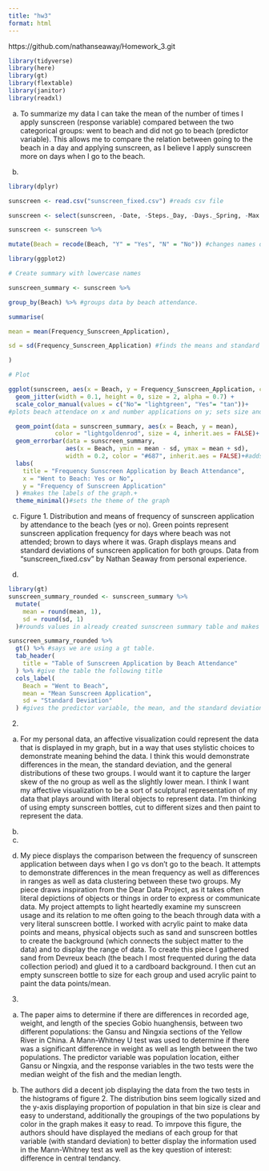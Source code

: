 ```yaml
---
title: "hw3"
format: html
---
```


https://github.com/nathanseaway/Homework_3.git

```r
library(tidyverse)
library(here)
library(gt)
library(flextable)
library(janitor)
library(readxl)

```

a.
To summarize my data I can take the mean of the number of times I apply sunscreen (response variable) compared between the two categorical groups: went to beach and did not go to beach (predictor variable). This allows me to compare the relation between going to the beach in a day and applying sunscreen, as I believe I apply sunscreen more on days when I go to the beach. 

b.
```r
library(dplyr)

sunscreen <- read.csv("sunscreen_fixed.csv") #reads csv file

sunscreen <- select(sunscreen, -Date, -Steps._Day, -Days._Spring, -Max._UV, -Max._Temp) #removes all variables besides suncreen application amount and beach attendance from file.

sunscreen <- sunscreen %>%

mutate(Beach = recode(Beach, "Y" = "Yes", "N" = "No")) #changes names of variable from y and n to yes and no.

library(ggplot2)

# Create summary with lowercase names

sunscreen_summary <- sunscreen %>%

group_by(Beach) %>% #groups data by beach attendance. 

summarise(

mean = mean(Frequency_Sunscreen_Application),

sd = sd(Frequency_Sunscreen_Application) #finds the means and standard deviation of sunscreen application by this grouping. 

)

# Plot

ggplot(sunscreen, aes(x = Beach, y = Frequency_Sunscreen_Application, color = Beach)) +
  geom_jitter(width = 0.1, height = 0, size = 2, alpha = 0.7) +
  scale_color_manual(values = c("No"= "lightgreen", "Yes"= "tan"))+
#plots beach attendace on x and number applications on y; sets size and appearance/color of data points.

  geom_point(data = sunscreen_summary, aes(x = Beach, y = mean),
             color = "lightgoldenrod", size = 4, inherit.aes = FALSE)+ #makes the mean points appear on graph 
  geom_errorbar(data = sunscreen_summary,
                aes(x = Beach, ymin = mean - sd, ymax = mean + sd),
                width = 0.2, color = "#687", inherit.aes = FALSE)+#adds error bars of means to graph. 
  labs(
    title = "Frequency Sunscreen Application by Beach Attendance",
    x = "Went to Beach: Yes or No",
    y = "Frequency of Sunscreen Application"
  ) #makes the labels of the graph.+
  theme_minimal()#sets the theme of the graph

```
c.
Figure 1. Distribution and means of frequency of sunscreen application by attendance to the beach (yes or no). Green points represent sunscreen application frequency for days where beach was not attended; brown to days where it was. Graph displays means and standard deviations of sunscreen application for both groups. Data from "sunscreen_fixed.csv" by Nathan Seaway from personal experience.

d.
```r
library(gt)
sunscreen_summary_rounded <- sunscreen_summary %>%
  mutate(
    mean = round(mean, 1),
    sd = round(sd, 1)
  )#rounds values in already created sunscreen summary table and makes it a new file. 

sunscreen_summary_rounded %>%
  gt() %>% #says we are using a gt table.
  tab_header(
    title = "Table of Sunscreen Application by Beach Attendance"
  ) %>% #give the table the following title
  cols_label(
    Beach = "Went to Beach",
    mean = "Mean Sunscreen Application",
    sd = "Standard Deviation"
  ) #gives the predictor variable, the mean, and the standard deviation titles new names. 
```

2.
a.
For my personal data, an affective visualization could represent the data that is displayed in my graph, but in a way that uses stylistic choices to demonstrate meaning behind the data. I think this would demonstrate differences in the mean, the standard deviation, and the general distributions of these two groups. I would want it to capture the larger skew of the no group as well as the slightly lower mean. I think I want my affective visualization to be a sort of sculptural representation of my data that plays around with literal objects to represent data. I'm thinking of using empty sunscreen bottles, cut to different sizes and then paint to represent the data. 

b.

c.

d.
My piece displays the comparison between the frequency of sunscreen application between days when I go vs don't go to the beach. It attempts to demonstrate differences in the mean frequency as well as differences in ranges as well as data clustering between these two groups. 
My piece draws inspiration from the Dear Data Project, as it takes often literal depictions of objects or things in order to express or communicate data. My project attempts to light heartedly examine my sunscreen usage and its relation to me often going to the beach through data with a very literal sunscreen bottle.
I worked with acrylic paint to make data points and means, physical objects such as sand and sunscreen bottles to create the background (which connects the subject matter to the data) and to display the range of data. 
To create this piece I gathered sand from Devreux beach (the beach I most frequented during the data collection period) and glued it to a cardboard background. I then cut an empty sunscreen bottle to size for each group and used acrylic paint to paint the data points/mean.

3.
a.
The paper aims to determine if there are differences in recorded age, weight, and length of the species Gobio huanghensis, between two different populations: the Gansu and Ningxia sections of the Yellow River in China. A Mann-Whitney U test was used to determine if there was a significant difference in weight as well as length between the two populations. The predictor variable was population location, either Gansu or Ningxia, and the response variables in the two tests were the median weight of the fish and the median length. 

b.
The authors did a decent job displaying the data from the two tests in the histograms of figure 2. The distribution bins seem logically sized and the y-axis displaying proportion of population in that bin size is clear and easy to understand, additionally the groupings of the two populations by color in the graph makes it easy to read. To imrpove this figure, the authors should have displayed the medians of each group for that variable (with standard deviation) to better display the information used in the Mann-Whitney test as well as the key question of interest: difference in central tendancy. 


